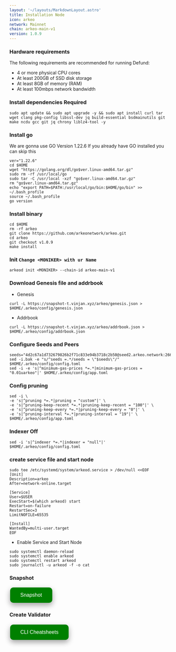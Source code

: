 ```yaml
---
layout: '~/layouts/MarkdownLayout.astro'
title: Installation Node
icon: arkeo
network: Mainnet
chain: arkeo-main-v1
version: 1.0.9
---
```


### Hardware requirements

The following requirements are recommended for running Defund:

- 4 or more physical CPU cores
- At least 200GB of SSD disk storage
- At least 8GB of memory (RAM)
- At least 100mbps network bandwidth


### Install dependencies Required

```
sudo apt update && sudo apt upgrade -y && sudo apt install curl tar wget clang pkg-config libssl-dev jq build-essential bsdmainutils git make ncdu gcc git jq chrony liblz4-tool -y
```

### Install go

We are gonna use GO Version 1.22.6
If you already have GO installed you can skip this 

```
ver="1.22.6"
cd $HOME
wget "https://golang.org/dl/go$ver.linux-amd64.tar.gz"
sudo rm -rf /usr/local/go
sudo tar -C /usr/local -xzf "go$ver.linux-amd64.tar.gz"
rm "go$ver.linux-amd64.tar.gz"
echo "export PATH=$PATH:/usr/local/go/bin:$HOME/go/bin" >> ~/.bash_profile
source ~/.bash_profile
go version
```

### Install binary

```
cd $HOME
rm -rf arkeo
git clone https://github.com/arkeonetwork/arkeo.git
cd arkeo
git checkout v1.0.9
make install
```

### Init `Change <MONIKER> with ur Name`

```
arkeod init <MONIKER> --chain-id arkeo-main-v1
```

### Download Genesis file and addrbook

- Genesis

```
curl -L https://snapshot-t.vinjan.xyz/arkeo/genesis.json > $HOME/.arkeo/config/genesis.json
```
- Addrbook

```
curl -L https://snapshot-t.vinjan.xyz/arkeo/addrbook.json > $HOME/.arkeo/config/addrbook.json
```

### Configure Seeds and Peers

```
seeds="4d2c67a1d732679826b2f71c833e94b3718c2b50@seed2.arkeo.network:26656,416bd4379fa4fa3e76e59e4415396f727463142e@seed.arkeo.network:26656"
sed -i.bak -e "s/^seeds =.*/seeds = \"$seeds\"/" $HOME/.arkeo/config/config.toml
sed -i -e 's|^minimum-gas-prices *=.*|minimum-gas-prices = "0.01uarkeo"|' $HOME/.arkeo/config/app.toml
```

### Config pruning

```
sed -i \
-e 's|^pruning *=.*|pruning = "custom"|' \
-e 's|^pruning-keep-recent *=.*|pruning-keep-recent = "100"|' \
-e 's|^pruning-keep-every *=.*|pruning-keep-every = "0"|' \
-e 's|^pruning-interval *=.*|pruning-interval = "19"|' \
$HOME/.arkeo/config/app.toml
```
### Indexer Off
```
sed -i 's|^indexer *=.*|indexer = "null"|' $HOME/.arkeo/config/config.toml
```

### create service file and start node

```
sudo tee /etc/systemd/system/arkeod.service > /dev/null <<EOF
[Unit]
Description=arkeo
After=network-online.target

[Service]
User=$USER
ExecStart=$(which arkeod) start
Restart=on-failure
RestartSec=3
LimitNOFILE=65535

[Install]
WantedBy=multi-user.target
EOF
```

- Enable Service and Start Node

```
sudo systemctl daemon-reload
sudo systemctl enable arkeod
sudo systemctl restart arkeod
sudo journalctl -u arkeod -f -o cat
```

### Snapshot
<a href="https://service.vinjan.xyz/mainnet/arkeo/snapshot" target="_blank">
  <button style="background-color: green; border: none; color: white; padding: 15px 32px; text-align: center; text-decoration: none; display: inline-block; font-size: 16px; margin: 4px 2px; cursor: pointer; border-radius: 10px; box-shadow: 0 8px 16px 0 rgba(0,0,0,0.2), 0 6px 20px 0 rgba(0,0,0,0.19);" onmouseover="this.style.boxShadow='0 0 0 4px rgba(0,255,0,0.5)'" onmouseout="this.style.boxShadow='0 8px 16px 0 rgba(0,0,0,0.2), 0 6px 20px 0 rgba(0,0,0,0.19)'">Snapshot</button>
</a>

### Create Validator
<a href="https://service.vinjan.xyz/mainnet/arkeo/cheat" target="_blank">
  <button style="background-color: green; border: none; color: white; padding: 15px 32px; text-align: center; text-decoration: none; display: inline-block; font-size: 16px; margin: 4px 2px; cursor: pointer; border-radius: 10px; box-shadow: 0 8px 16px 0 rgba(0,0,0,0.2), 0 6px 20px 0 rgba(0,0,0,0.19);" onmouseover="this.style.boxShadow='0 0 0 4px rgba(0,255,0,0.5)'" onmouseout="this.style.boxShadow='0 8px 16px 0 rgba(0,0,0,0.2), 0 6px 20px 0 rgba(0,0,0,0.19)'">CLI Cheatsheets</button>
</a>
